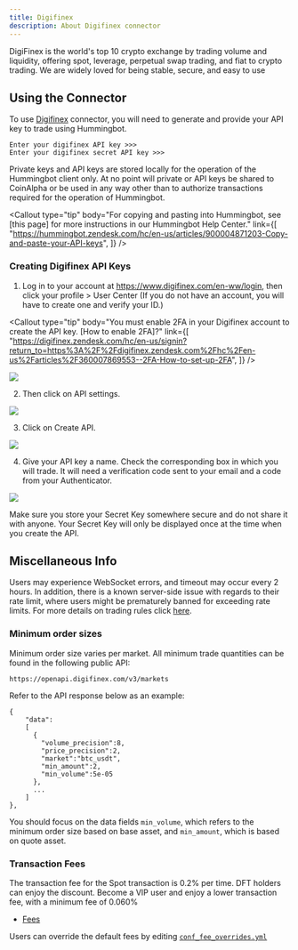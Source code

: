 ```yaml
---
title: Digifinex
description: About Digifinex connector
---
```



DigiFinex is the world's top 10 crypto exchange by trading volume and liquidity, offering spot, leverage, perpetual swap trading, and fiat to crypto trading. We are widely loved for being stable, secure, and easy to use

## Using the Connector

To use [Digifinex](https://www.digifinex.com/en-ww/login) connector, you will need to generate and provide your API key to trade using Hummingbot.

```
Enter your digifinex API key >>>
Enter your digifinex secret API key >>>
```

Private keys and API keys are stored locally for the operation of the Hummingbot client only. At no point will private or API keys be shared to CoinAlpha or be used in any way other than to authorize transactions required for the operation of Hummingbot.

<Callout
  type="tip"
  body="For copying and pasting into Hummingbot, see [this page] for more instructions in our Hummingbot Help Center."
  link={[
    "https://hummingbot.zendesk.com/hc/en-us/articles/900004871203-Copy-and-paste-your-API-keys",
  ]}
/>

### Creating Digifinex API Keys

1. Log in to your account at https://www.digifinex.com/en-ww/login, then click your profile > User Center (If you do not have an account, you will have to create one and verify your ID.)

<Callout
  type="tip"
  body="You must enable 2FA in your Digifinex account to create the API key. [How to enable 2FA]?"
  link={[
    "https://digifinex.zendesk.com/hc/en-us/signin?return_to=https%3A%2F%2Fdigifinex.zendesk.com%2Fhc%2Fen-us%2Farticles%2F360007869553--2FA-How-to-set-up-2FA",
  ]}
/>

![](/img/digifinex-account.png)

2. Then click on API settings.

![](/img/digifinex-api-settings.png)

3. Click on Create API.

![](/img/digifinex-create-api.png)

4. Give your API key a name. Check the corresponding box in which you will trade. It will need a verification code sent to your email and a code from your Authenticator.

![](/img/digifinex-api.png)

Make sure you store your Secret Key somewhere secure and do not share it with anyone. Your Secret Key will only be displayed once at the time when you create the API.

<Callout
  type="warning"
  body="If you lose your Secret Key, you can delete the API and create a new one. However, it will be impossible to reuse the same API."
/>

## Miscellaneous Info

Users may experience WebSocket errors, and timeout may occur every 2 hours. In addition, there is a known server-side issue with regards to their rate limit, where users might be prematurely banned for exceeding rate limits. For more details on trading rules click [here](https://docs.digifinex.com/en-ww/v3/#digifinex-api-trading-rules).

### Minimum order sizes

Minimum order size varies per market. All minimum trade quantities can be found in the following public API:

```
https://openapi.digifinex.com/v3/markets
```

Refer to the API response below as an example:

```
{
    "data":
    [
      {
        "volume_precision":8,
        "price_precision":2,
        "market":"btc_usdt",
        "min_amount":2,
        "min_volume":5e-05
      },
      ...
    ]
},
```

You should focus on the data fields `min_volume`, which refers to the minimum order size based on base asset, and `min_amount`, which is based on quote asset.

### Transaction Fees

The transaction fee for the Spot transaction is 0.2% per time. DFT holders can enjoy the discount. Become a VIP user and enjoy a lower transaction fee, with a minimum fee of 0.060%

- [Fees](https://digifinex.zendesk.com/hc/en-us/articles/360000328422--Contract-List-Fees)

Users can override the default fees by editing [`conf_fee_overrides.yml`](/operation/override-fees/)
